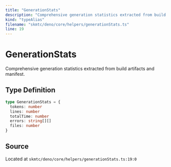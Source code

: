 ```yaml
---
title: "GenerationStats"
description: "Comprehensive generation statistics extracted from build artifacts and manifest."
kind: "typeAlias"
filename: "skmtc/deno/core/helpers/generationStats.ts"
line: 19
---
```


# GenerationStats

Comprehensive generation statistics extracted from build artifacts and manifest.

## Type Definition

```typescript
type GenerationStats = {
  tokens: number
  lines: number
  totalTime: number
  errors: string[][]
  files: number
}
```

## Source

Located at `skmtc/deno/core/helpers/generationStats.ts:19:0`
